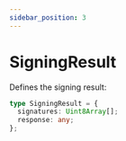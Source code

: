 ```yaml
---
sidebar_position: 3
---
```


# SigningResult

Defines the signing result:

```ts
type SigningResult = {
  signatures: Uint8Array[];
  response: any;
};
```
